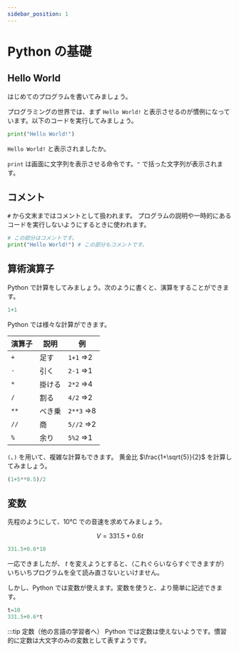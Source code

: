 ```yaml
---
sidebar_position: 1
---
```



# Python の基礎

## Hello World

はじめてのプログラムを書いてみましょう。

プログラミングの世界では、まず `Hello World!` と表示させるのが慣例になっています。以下のコードを実行してみましょう。

```python
print("Hello World!")
```

<OpenInColab path="/docs/python/basic/_samples/hello-world.ipynb" />

`Hello World!` と表示されましたか。

`print` は画面に文字列を表示させる命令です。`"` で括った文字列が表示されます。

## コメント

`#` から文末まではコメントとして扱われます。
プログラムの説明や一時的にあるコードを実行しないようにするときに使われます。

```python
# この部分はコメントです。
print("Hello World!") # この部分もコメントです。
```

<OpenInColab path="/docs/python/basic/_samples/comment.ipynb" />

## 算術演算子

Python で計算をしてみましょう。次のように書くと、演算をすることができます。

```python
1+1
```

<OpenInColab path="/docs/python/basic/_samples/sum.ipynb" />

Python では様々な計算ができます。

| 演算子 | 説明   | 例         |
| ------ | ------ | ---------- |
| `+`    | 足す   | `1+1` =>2  |
| `-`    | 引く   | `2-1` =>1  |
| `*`    | 掛ける | `2*2` =>4  |
| `/`    | 割る   | `4/2` =>2  |
| `**`   | べき乗 | `2**3` =>8 |
| `//`   | 商     | `5//2` =>2 |
| `%`    | 余り   | `5%2` =>1  |

`(`、`)` を用いて、複雑な計算もできます。
黄金比 $\frac{1+\sqrt{5}}{2}$ を計算してみましょう。

```python
(1+5**0.5)/2
```

<OpenInColab path="/docs/python/basic/_samples/golden-ratio.ipynb" />

## 変数

先程のようにして、10℃ での音速を求めてみましょう。

$$
V=331.5+0.6t
$$

```python
331.5+0.6*10
```

<OpenInColab path="/docs/python/basic/_samples/sound-velocity.ipynb" />

一応できましたが、 $t$ を変えようとすると、（これぐらいならすぐできますが）いちいちプログラムを全て読み直さないといけません。

しかし、Python では変数が使えます。変数を使うと、より簡単に記述できます。

```python
t=10
331.5+0.6*t
```

<OpenInColab path="/docs/python/basic/_samples/sound-velocity2.ipynb" />

:::tip 定数（他の言語の学習者へ）
Python では定数は使えないようです。慣習的に定数は大文字のみの変数として表すようです。
